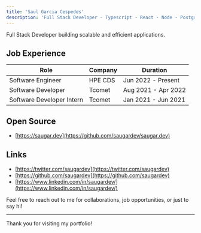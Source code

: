 ```yaml
---
title: 'Saul Garcia Cespedes'
description: 'Full Stack Developer - Typescript - React - Node - PostgreSQL - Angular - Nest - Docker - AWS'
---
```


Full Stack Developer building scalable and efficient applications.

## Job Experience

| Role                  | Company          | Duration          |
|-----------------------|------------------|-------------------|
| Software Engineer     | HPE CDS    | Jun 2022 - Present|
| Software Developer    | Tcomet   | Aug 2021 - Apr 2022|
| Software Developer Intern    | Tcomet   | Jan 2021 - Jun 2021|

## Open Source 

- [https://saugar.dev](https://github.com/saugardev/saugar.dev)

## Links

- [https://twitter.com/saugardev](https://twitter.com/saugardev)
- [https://github.com/saugardev](https://github.com/saugardev)
- [https://www.linkedin.com/in/saugardev/](https://www.linkedin.com/in/saugardev/)


Feel free to reach out to me for collaborations, job opportunities, or just to say hi!

---

Thank you for visiting my portfolio!
